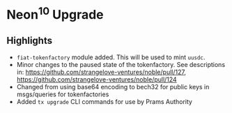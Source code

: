 # Neon<sup>10</sup> Upgrade

## Highlights

- `fiat-tokenfactory` module added. This will be used to mint `uusdc`.
- Minor changes to the paused state of the tokenfactory. See descriptions in: https://github.com/strangelove-ventures/noble/pull/127, https://github.com/strangelove-ventures/noble/pull/124
- Changed from using base64 encoding to bech32 for public keys in msgs/queries for tokenfactories
- Added `tx upgrade` CLI commands for use by Prams Authority
